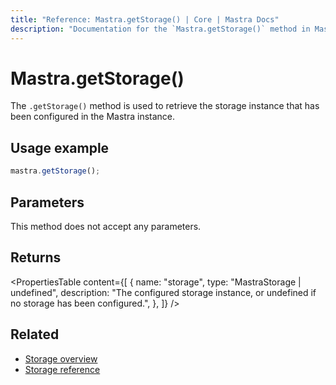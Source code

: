 ```yaml
---
title: "Reference: Mastra.getStorage() | Core | Mastra Docs"
description: "Documentation for the `Mastra.getStorage()` method in Mastra, which retrieves the configured storage instance."
---
```


# Mastra.getStorage()

The `.getStorage()` method is used to retrieve the storage instance that has been configured in the Mastra instance.

## Usage example

```typescript copy
mastra.getStorage();
```

## Parameters

This method does not accept any parameters.

## Returns

<PropertiesTable
  content={[
    {
      name: "storage",
      type: "MastraStorage | undefined",
      description: "The configured storage instance, or undefined if no storage has been configured.",
    },
  ]}
/>

## Related

- [Storage overview](/server-db/storage)
- [Storage reference](/reference/storage/libsql)
